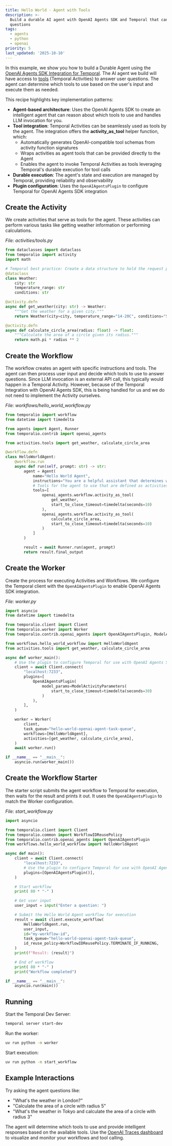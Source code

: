 ```yaml
---
title: Hello World - Agent with Tools
description: >-
  Build a durable AI agent with OpenAI Agents SDK and Temporal that can intelligently choose tools to answer user
  questions
tags:
  - agents
  - python
  - openai
priority: 5
last_updated: '2025-10-10'
---
```


In this example, we show you how to build a Durable Agent using the [OpenAI Agents SDK Integration for Temporal](https://github.com/temporalio/sdk-python/tree/main/temporalio/contrib/openai_agents). The AI agent we build will have access to [tools](https://github.com/temporalio/sdk-python/tree/main/temporalio/contrib/openai_agents#tool-calling) (Temporal Activities) to answer user questions. The agent can determine which tools to use based on the user's input and execute them as needed.

This recipe highlights key implementation patterns:

- **Agent-based architecture**: Uses the OpenAI Agents SDK to create an intelligent agent that can reason about which tools to use and handles LLM invocation for you.
- **Tool integration**: Temporal Activities can be seamlessly used as tools by the agent. The integration offers the **activity_as_tool** helper function, which:
  - Automatically generates OpenAI-compatible tool schemas from activity function signatures
  - Wraps activities as agent tools that can be provided directly to the Agent
  - Enables the agent to invoke Temporal Activities as tools leveraging Temporal's durable execution for tool calls
- **Durable execution**: The agent's state and execution are managed by Temporal, providing reliability and observability
- **Plugin configuration**: Uses the `OpenAIAgentsPlugin` to configure Temporal for OpenAI Agents SDK integration

## Create the Activity

We create activities that serve as tools for the agent. These activities can perform various tasks like getting weather information or performing calculations.

*File: activities/tools.py*

```python
from dataclasses import dataclass
from temporalio import activity
import math

# Temporal best practice: Create a data structure to hold the request parameters.
@dataclass
class Weather:
    city: str
    temperature_range: str
    conditions: str

@activity.defn
async def get_weather(city: str) -> Weather:
    """Get the weather for a given city."""
    return Weather(city=city, temperature_range="14-20C", conditions="Sunny with wind.")

@activity.defn
async def calculate_circle_area(radius: float) -> float:
    """Calculate the area of a circle given its radius."""
    return math.pi * radius ** 2
```

## Create the Workflow

The workflow creates an agent with specific instructions and tools. The agent can then process user input and decide which tools to use to answer questions. Since LLM invocation is an external API call, this typically would happen in a Temporal Activity. However, because of the Temporal Integration with OpenAI Agents SDK, this is being handled for us and we do not need to implement the Activity ourselves.

*File: workflows/hello_world_workflow.py*

```python
from temporalio import workflow
from datetime import timedelta

from agents import Agent, Runner
from temporalio.contrib import openai_agents

from activities.tools import get_weather, calculate_circle_area

@workflow.defn
class HelloWorldAgent:
    @workflow.run
    async def run(self, prompt: str) -> str:
        agent = Agent(
            name="Hello World Agent",
            instructions="You are a helpful assistant that determines what tool to use based on the user's question.",
            # Tools for the agent to use that are defined as activities
            tools=[
                openai_agents.workflow.activity_as_tool(
                    get_weather,
                    start_to_close_timeout=timedelta(seconds=10)
                ),
                openai_agents.workflow.activity_as_tool(
                    calculate_circle_area,
                    start_to_close_timeout=timedelta(seconds=10)
                )
            ]
        )

        result = await Runner.run(agent, prompt)
        return result.final_output
```

## Create the Worker

Create the process for executing Activities and Workflows.
We configure the Temporal client with the `OpenAIAgentsPlugin` to enable OpenAI Agents SDK integration.

*File: worker.py*

```python
import asyncio
from datetime import timedelta

from temporalio.client import Client
from temporalio.worker import Worker
from temporalio.contrib.openai_agents import OpenAIAgentsPlugin, ModelActivityParameters

from workflows.hello_world_workflow import HelloWorldAgent
from activities.tools import get_weather, calculate_circle_area

async def worker_main():
    # Use the plugin to configure Temporal for use with OpenAI Agents SDK
    client = await Client.connect(
        "localhost:7233",
        plugins=[
            OpenAIAgentsPlugin(
                model_params=ModelActivityParameters(
                    start_to_close_timeout=timedelta(seconds=30)
                )
            ),
        ],
    )

    worker = Worker(
        client,
        task_queue="hello-world-openai-agent-task-queue",
        workflows=[HelloWorldAgent],
        activities=[get_weather, calculate_circle_area],
    )
    await worker.run()

if __name__ == "__main__":
    asyncio.run(worker_main())
```

## Create the Workflow Starter

The starter script submits the agent workflow to Temporal for execution, then waits for the result and prints it out.
It uses the `OpenAIAgentsPlugin` to match the Worker configuration.

*File: start_workflow.py*

```python
import asyncio

from temporalio.client import Client
from temporalio.common import WorkflowIDReusePolicy
from temporalio.contrib.openai_agents import OpenAIAgentsPlugin
from workflows.hello_world_workflow import HelloWorldAgent

async def main():
    client = await Client.connect(
        "localhost:7233",
        # Use the plugin to configure Temporal for use with OpenAI Agents SDK
        plugins=[OpenAIAgentsPlugin()],
    )

    # Start workflow
    print( 80 * "-" )

    # Get user input
    user_input = input("Enter a question: ")

    # Submit the Hello World Agent workflow for execution
    result = await client.execute_workflow(
        HelloWorldAgent.run,
        user_input,
        id="my-workflow-id",
        task_queue="hello-world-openai-agent-task-queue",
        id_reuse_policy=WorkflowIDReusePolicy.TERMINATE_IF_RUNNING,
    )
    print(f"Result: {result}")

    # End of workflow
    print( 80 * "-" )
    print("Workflow completed")

if __name__ == "__main__":
    asyncio.run(main())
```

## Running

Start the Temporal Dev Server:

```bash
temporal server start-dev
```

Run the worker:

```bash
uv run python -m worker
```

Start execution:

```bash
uv run python -m start_workflow
```

## Example Interactions

Try asking the agent questions like:

- "What's the weather in London?"
- "Calculate the area of a circle with radius 5"
- "What's the weather in Tokyo and calculate the area of a circle with radius 3"

The agent will determine which tools to use and provide intelligent responses based on the available tools. Use the [OpenAI Traces dashboard](https://platform.openai.com/traces) to visualize and monitor your workflows and tool calling.
